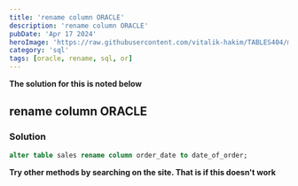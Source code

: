 ---
title: 'rename column ORACLE'
description: 'rename column ORACLE'
pubDate: 'Apr 17 2024'
heroImage: 'https://raw.githubusercontent.com/vitalik-hakim/TABLES404/main/error_b/sql.png'
category: 'sql'
tags: [oracle, rename, sql, or]
---

**The solution for this is noted below**

## rename column ORACLE

### Solution

```sql
alter table sales rename column order_date to date_of_order;
```
**Try other methods by searching on the site. That is if this doesn't work**
